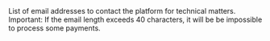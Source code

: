   

  
<ResponseField name="TechEmails" type="array" default="">  
<EmailsMustBe40Characters />    
List of email addresses to contact the platform for technical matters.   
Important: If the email length exceeds 40 characters, it will be be impossible to process some payments.   

<Expandable title="properties">  

</Expandable> 
</ResponseField>